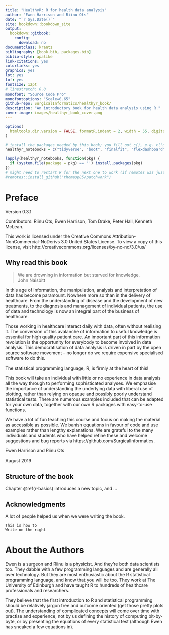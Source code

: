 ```yaml
--- 
title: "HealthyR: R for health data analysis"
author: "Ewen Harrison and Riinu Ots"
date: "`r Sys.Date()`"
site: bookdown::bookdown_site
output: 
  bookdown::gitbook:
    config:
      download: no
documentclass: krantz
bibliography: [book.bib, packages.bib]
biblio-style: apalike
link-citations: yes
colorlinks: yes
graphics: yes
lot: yes
lof: yes
fontsize: 12pt
# linestretch: 0.8
monofont: "Source Code Pro"
monofontoptions: "Scale=0.65"
github-repo: SurgicalInformatics/healthyr_book/
description: "An introductory book for health data analysis using R."
cover-image: images/healthyr_book_cover.png
---
```


```r
options(
  htmltools.dir.version = FALSE, formatR.indent = 2, width = 55, digits = 4, tinytex.verbose = TRUE
)

# install the packages needed by this book; you fill out c(), e.g. c('ggplot2', 'dplyr')
healthyr_notebooks = c("tidyverse", "boot", "finalfit", "flexdashboard", "gapminder", "here", "kableExtra", "knitr", "remotes", "rmarkdown", "shiny", "survminer", "tinytex")

lapply(healthyr_notebooks, function(pkg) {
  if (system.file(package = pkg) == '') install.packages(pkg)
})
# might need to restart R for the next one to work (if remotes was just installed)
#remotes::install_github("thomasp85/patchwork")
```

# Preface {-}

Version 0.3.1

Contributors: Riinu Ots, Ewen Harrison, Tom Drake, Peter Hall, Kenneth McLean.

This work is licensed under the Creative Commons Attribution-NonCommercial-NoDerivs 3.0 United States License. To view a copy of this license, visit http://creativecommons.org/licenses/by-nc-nd/3.0/us/

## Why read this book {-}

> We are drowning in information but starved for knowledge.  
> John Naisbitt

In this age of information, the manipulation, analysis and interpretation of data has become paramount. 
Nowhere more so than in the delivery of healthcare. 
From the understanding of disease and the development of new treatments, to the diagnosis and management of individual patients, the use of data and technology is now an integral part of the business of healthcare. 

Those working in healthcare interact daily with data, often without realising it. 
The conversion of this avalanche of information to useful knowledge is essential for high quality patient care. 
An important part of this information revolution is the opportunity for everybody to become involved in data analysis. 
This democratisation of data analysis is driven in part by the open source software movement – no longer do we require expensive specialised software to do this. 

The statistical programming language, R, is firmly at the heart of this! 

This book will take an individual with little or no experience in data analysis all the way through to performing sophisticated analyses. 
We emphasise the importance of understanding the underlying data with liberal use of plotting, rather than relying on opaque and possibly poorly understand statistical tests. 
There are numerous examples included that can be adapted for your own data, together with our own R packages with easy-to-use functions. 

We have a lot of fun teaching this course and focus on making the material as accessible as possible. 
We banish equations in favour of code and use examples rather than lengthy explanations. 
We are grateful to the many individuals and students who have helped refine these and welcome suggestions and bug reports via https://github.com/SurgicalInformatics. 

Ewen Harrison and Riinu Ots

August 2019

## Structure of the book {-}

Chapter \@ref(r-basics) introduces a new topic, and ...


## Acknowledgments {-}

A lot of people helped us when we were writing the book.

```block2
This is how to 
Write on the right
```


# About the Authors {-}

Ewen is a surgeon and Riinu is a physicist.
And they're both data scientists too. 
They dabble with a few programming languages and are generally all over technology. 
But they are most enthusiastic about the R statistical programming language, and know that you will be too. 
They work at The University of Edinburgh and have taught R to hundreds of healthcare professionals and researchers.

They believe that the first introduction to R and statistical programming should be relatively jargon free and outcome oriented (get those pretty plots out). 
The understanding of complicated concepts will come over time with practise and experience, not by us defining the history of computing bit-by-byte, or by presenting the equations of every statistical test (although Ewen has sneaked a few equations in).

\mainmatter
